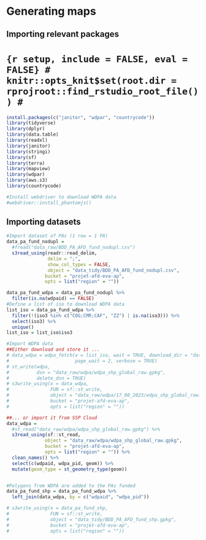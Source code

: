 # Generating maps

## Importing relevant packages

# ```{r setup, include = FALSE, eval = FALSE}
# knitr::opts_knit$set(root.dir = rprojroot::find_rstudio_root_file())
# ```

```r
install.packages(c("janitor", "wdpar", "countrycode"))
library(tidyverse)
library(dplyr)
library(data.table)
library(readxl)
library(janitor)
library(stringi)
library(sf)
library(terra)
library(mapview)
library(wdpar)
library(aws.s3)
library(countrycode)

#Install webdriver to download WDPA data
#webdriver::install_phantomjs()

```

## Importing datasets

```r

#Import dataset of PAs (1 row = 1 PA)
data_pa_fund_nodupl = 
  #fread("data_raw/BDD_PA_AFD_fund_nodupl.csv")
  s3read_using(readr::read_delim,
               delim = ";",
               show_col_types = FALSE,
               object = "data_tidy/BDD_PA_AFD_fund_nodupl.csv",
              bucket = "projet-afd-eva-ap",
              opts = list("region" = ""))

data_pa_fund_wdpa = data_pa_fund_nodupl %>%
  filter(is.na(wdpaid) == FALSE)
#Define a list of iso to download WDPA data
list_iso = data_pa_fund_wdpa %>%
  filter(!(iso3 %in% c("COG;CMR;CAF", "ZZ") | is.na(iso3))) %>%
  select(iso3) %>%
  unique() 
list_iso = list_iso$iso3

#Import WDPA data
##Either download and store it ...
# data_wdpa = wdpa_fetch(x = list_iso, wait = TRUE, download_dir = "data_raw",
#                        page_wait = 2, verbose = TRUE)
# st_write(wdpa,
#          dsn = "data_raw/wdpa/wdpa_shp_global_raw.gpkg",
#          delete_dsn = TRUE)
# s3write_using(x = data_wdpa,
#               FUN = sf::st_write,
#               object = "data_raw/wdpa/17_08_2023/wdpa_shp_global_raw.gpkg",
#               bucket = "projet-afd-eva-ap",
#               opts = list("region" = ""))

##... or import it from SSP Cloud
data_wdpa =
  #st_read("data_raw/wdpa/wdpa_shp_global_raw.gpkg") %>%
  s3read_using(sf::st_read,
              object = "data_raw/wdpa/wdpa_shp_global_raw.gpkg",
              bucket = "projet-afd-eva-ap",
              opts = list("region" = "")) %>%
  clean_names() %>%
  select(c(wdpaid, wdpa_pid, geom)) %>%
  mutate(geom_type = st_geometry_type(geom))


#Polygons from WDPA are added to the PAs funded
data_pa_fund_shp = data_pa_fund_wdpa %>%
  left_join(data_wdpa, by = c("wdpaid", "wdpa_pid"))

# s3write_using(x = data_pa_fund_shp,
#               FUN = sf::st_write,
#               object = "data_tidy/BDD_PA_AFD_fund_shp.gpkg",
#               bucket = "projet-afd-eva-ap",
#               opts = list("region" = ""))

```
